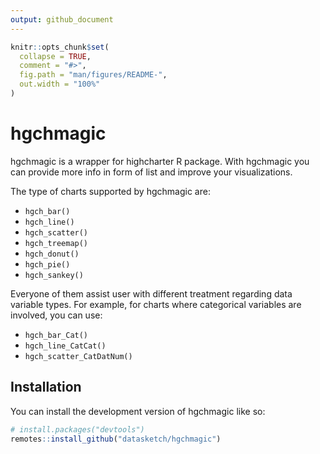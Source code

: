 ```yaml
---
output: github_document
---
```


<!-- README.md is generated from README.Rmd. Please edit that file -->

```r
knitr::opts_chunk$set(
  collapse = TRUE,
  comment = "#>",
  fig.path = "man/figures/README-",
  out.width = "100%"
)
```

# hgchmagic

<!-- badges: start -->
<!-- badges: end -->

hgchmagic is a wrapper for highcharter R package. With hgchmagic you can provide more info in form of list and improve your visualizations.

The type of charts supported by hgchmagic are:

  - `hgch_bar()`
  - `hgch_line()`
  - `hgch_scatter()`
  - `hgch_treemap()`
  - `hgch_donut()`
  - `hgch_pie()`
  - `hgch_sankey()`

Everyone of them assist user with different treatment regarding data variable types. For example, for charts where categorical variables are involved, you can use:

  - `hgch_bar_Cat()`
  - `hgch_line_CatCat()`
  - `hgch_scatter_CatDatNum()`
  


## Installation

You can install the development version of hgchmagic like so:

``` r
# install.packages("devtools")
remotes::install_github("datasketch/hgchmagic")
```







